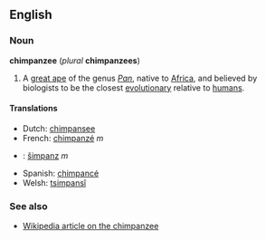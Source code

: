 ==English==
===Noun===
'''chimpanzee''' (''plural'' '''chimpanzees''')

#A [[great ape]] of the genus ''[[Pan]]'', native to [[Africa]], and believed by biologists to be the closest [[evolutionary]] relative to [[human]]s.

====Translations====
*Dutch: [[chimpansee]]
*French: [[chimpanzé]] ''m''
*{{sk}}: [[šimpanz#Slovak|šimpanz]] ''m''
*Spanish: [[chimpancé]]
*Welsh: [[tsimpansî]]

===See also===
*[[w:Chimpanzee|Wikipedia article on the chimpanzee]]